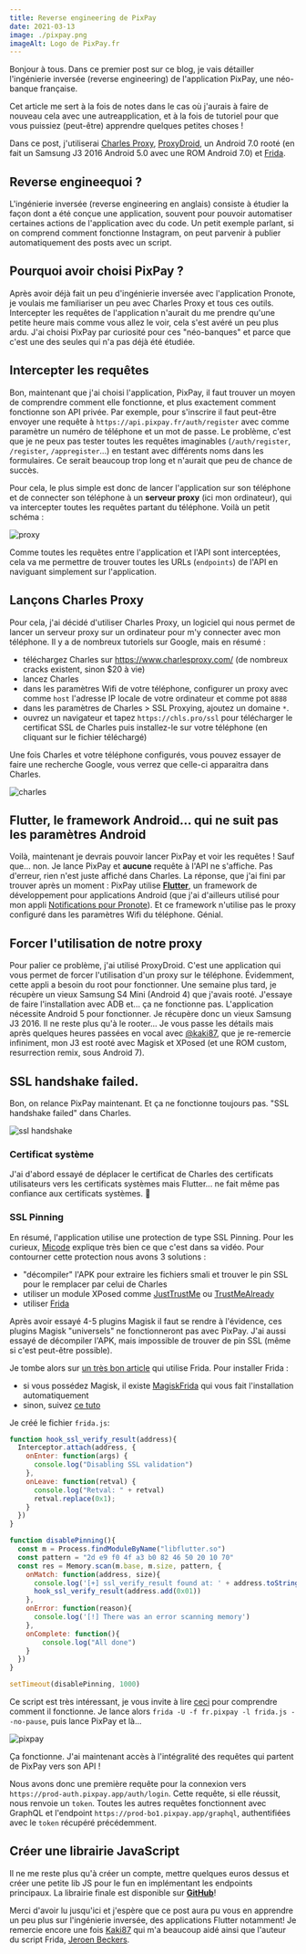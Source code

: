 ```yaml
---
title: Reverse engineering de PixPay
date: 2021-03-13
image: ./pixpay.png
imageAlt: Logo de PixPay.fr
---
```


Bonjour à tous. Dans ce premier post sur ce blog, je vais détailler l'ingénierie inversée (reverse engineering) de l'application PixPay, une néo-banque française.

Cet article me sert à la fois de notes dans le cas où j'aurais à faire de nouveau cela avec une  autreapplication, et à la fois de tutoriel pour que vous puissiez (peut-être) apprendre quelques petites choses !

Dans ce post, j'utiliserai [Charles Proxy](https://charlesproxy.com), [ProxyDroid](https://play.google.com/store/apps/details?id=org.proxydroid), un Android 7.0 rooté (en fait un Samsung J3 2016 Android 5.0 avec une ROM Android 7.0) et [Frida](https://frida.re). 

## Reverse engineequoi ?

L'ingénierie inversée (reverse engineering en anglais) consiste à étudier la façon dont a été conçue une application, souvent pour pouvoir automatiser certaines actions de l'application avec du code. Un petit exemple parlant, si on comprend comment fonctionne Instagram, on peut parvenir à publier automatiquement des posts avec un script.

## Pourquoi avoir choisi PixPay ?

Après avoir déjà fait un peu d'ingénierie inversée avec l'application Pronote, je voulais me familiariser un peu avec Charles Proxy et tous ces outils. Intercepter les requêtes de l'application n'aurait du me prendre qu'une petite heure mais comme vous allez le voir, cela s'est avéré un peu plus ardu. J'ai choisi PixPay par curiosité pour ces "néo-banques" et parce que c'est une des seules qui n'a pas déjà été étudiée.

## Intercepter les requêtes

Bon, maintenant que j'ai choisi l'application, PixPay, il faut trouver un moyen de comprendre comment elle fonctionne, et plus exactement comment fonctionne son API privée. Par exemple, pour s'inscrire il faut peut-être envoyer une requête à `https://api.pixpay.fr/auth/register` avec comme paramètre un numéro de téléphone et un mot de passe. Le problème, c'est que je ne peux pas tester toutes les requêtes imaginables (`/auth/register`, `/register`, `/appregister`...) en testant avec différents noms dans les formulaires. Ce serait beaucoup trop long et n'aurait que peu de chance de succès.

Pour cela, le plus simple est donc de lancer l'application sur son téléphone et de connecter son téléphone à un **serveur proxy** (ici mon ordinateur), qui va intercepter toutes les requêtes partant du téléphone. Voilà un petit schéma :

![proxy](./proxy.png)

Comme toutes les requêtes entre l'application et l'API sont interceptées, cela va me permettre de trouver toutes les URLs (`endpoints`) de l'API en naviguant simplement sur l'application.

## Lançons Charles Proxy

Pour cela, j'ai décidé d'utiliser Charles Proxy, un logiciel qui nous permet de lancer un serveur proxy sur un ordinateur pour m'y connecter avec mon téléphone. Il y a de nombreux tutoriels sur Google, mais en résumé :
* téléchargez Charles sur https://www.charlesproxy.com/ (de nombreux cracks existent, sinon $20 à vie)
* lancez Charles
* dans les paramètres Wifi de votre téléphone, configurer un proxy avec comme `host` l'adresse IP locale de votre ordinateur et comme pot `8888`
* dans les paramètres de Charles > SSL Proxying, ajoutez un domaine `*`.
* ouvrez un navigateur et tapez `https://chls.pro/ssl` pour télécharger le certificat SSL de Charles puis installez-le sur votre téléphone (en cliquant sur le fichier téléchargé)

Une fois Charles et votre téléphone configurés, vous pouvez essayer de faire une recherche Google, vous verrez que celle-ci apparaitra dans Charles.

![charles](./charles-google.png)

## Flutter, le framework Android... qui ne suit pas les paramètres Android

Voilà, maintenant je devrais pouvoir lancer PixPay et voir les requêtes ! Sauf que... non. Je lance PixPay et **aucune** requête à l'API ne s'affiche. Pas d'erreur, rien n'est juste affiché dans Charles. La réponse, que j'ai fini par trouver après un moment : PixPay utilise **[Flutter](http://flutter.dev/)**, un framework de développement pour applications Android (que j'ai d'ailleurs utilisé pour mon appli [Notifications pour Pronote](https://github.com/pronote-notifications/pronote-notifications-app)). Et ce framework n'utilise pas le proxy configuré dans les paramètres Wifi du téléphone. Génial.

## Forcer l'utilisation de notre proxy

Pour palier ce problème, j'ai utilisé ProxyDroid. C'est une application qui vous permet de forcer l'utilisation d'un proxy sur le téléphone. Évidemment, cette appli a besoin du root pour fonctionner. Une semaine plus tard, je récupère un vieux Samsung S4 Mini (Android 4) que j'avais rooté. J'essaye de faire l'installation avec ADB et... ça ne fonctionne pas. L'application nécessite Android 5 pour fonctionner. Je récupère donc un vieux Samsung J3 2016. Il ne reste plus qu'à le rooter... Je vous passe les détails mais après quelques heures passées en vocal avec [@kaki87](https://github.com/kaki87), que je re-remercie infiniment, mon J3 est rooté avec Magisk et XPosed (et une ROM custom, resurrection remix, sous Android 7).

## SSL handshake failed.

Bon, on relance PixPay maintenant. Et ça ne fonctionne toujours pas. "SSL handshake failed" dans Charles.

![ssl handshake](./pixpay-failed.png)

### Certificat système 

J'ai d'abord essayé de déplacer le certificat de Charles des certificats utilisateurs vers les certificats systèmes mais Flutter... ne fait même pas confiance aux certificats systèmes. 🙂

### SSL Pinning

En résumé, l'application utilise une protection de type SSL Pinning. Pour les curieux, [Micode](https://www.youtube.com/watch?v=AzhnqtQKKHM) explique très bien ce que c'est dans sa vidéo. Pour contourner cette protection nous avons 3 solutions :
* "décompiler" l'APK pour extraire les fichiers smali et trouver le pin SSL pour le remplacer par celui de Charles
* utiliser un module XPosed comme [JustTrustMe](https://github.com/Fuzion24/JustTrustMe) ou [TrustMeAlready](https://github.com/ViRb3/TrustMeAlready)
* utiliser [Frida](https://frida.re/)

Après avoir essayé 4-5 plugins Magisk il faut se rendre à l'évidence, ces plugins Magisk "universels" ne fonctionneront pas avec PixPay. J'ai aussi essayé de décompiler l'APK, mais impossible de trouver de pin SSL (même si c'est peut-être possible).

Je tombe alors sur [un très bon article](https://blog.nviso.eu/2019/08/13/intercepting-traffic-from-android-flutter-applications/) qui utilise Frida. Pour installer Frida :
* si vous possédez Magisk, il existe [MagiskFrida](https://github.com/AeonLucid/MagiskFrida) qui vous fait l'installation automatiquement
* sinon, suivez [ce tuto](https://frida.re/docs/android/)

Je créé le fichier `frida.js`:
```js
function hook_ssl_verify_result(address){
  Interceptor.attach(address, {
    onEnter: function(args) {
      console.log("Disabling SSL validation")
    },
    onLeave: function(retval) {
      console.log("Retval: " + retval)
      retval.replace(0x1);
    }
  })
}

function disablePinning(){
  const m = Process.findModuleByName("libflutter.so")
  const pattern = "2d e9 f0 4f a3 b0 82 46 50 20 10 70"
  const res = Memory.scan(m.base, m.size, pattern, {
    onMatch: function(address, size){
      console.log('[+] ssl_verify_result found at: ' + address.toString())
      hook_ssl_verify_result(address.add(0x01))
    }, 
    onError: function(reason){
      console.log('[!] There was an error scanning memory')
    },
    onComplete: function(){
        console.log("All done")
    }
  })
}

setTimeout(disablePinning, 1000)
```

Ce script est très intéressant, je vous invite à lire [ceci](https://blog.nviso.eu/2019/08/13/intercepting-traffic-from-android-flutter-applications/) pour comprendre comment il fonctionne.
Je lance alors `frida -U -f fr.pixpay -l frida.js --no-pause`, puis lance PixPay et là... 

![pixpay](./charles-pixpay.png)

Ça fonctionne. J'ai maintenant accès à l'intégralité des requêtes qui partent de PixPay vers son API !

Nous avons donc une première requête pour la connexion vers `https://prod-auth.pixpay.app/auth/login`. Cette requête, si elle réussit, nous renvoie un `token`. 
Toutes les autres requêtes fonctionnent avec GraphQL et l'endpoint `https://prod-bo1.pixpay.app/graphql`, authentifiées avec le `token` récupéré précédemment.

## Créer une librairie JavaScript

Il ne me reste plus qu'à créer un compte, mettre quelques euros dessus et créer une petite lib JS pour le fun en implémentant les endpoints principaux.
La librairie finale est disponible sur **[GitHub](https://github.com/Androz2091/pixpay-api)**!

Merci d'avoir lu jusqu'ici et j'espère que ce post aura pu vous en apprendre un peu plus sur l'ingénierie inversée, des applications Flutter notamment! Je remercie encore une fois [Kaki87](https://github.com/kaki87) qui m'a beaucoup aidé ainsi que l'auteur du script Frida, [Jeroen Beckers](https://blog.nviso.eu/author/dauntless/).
